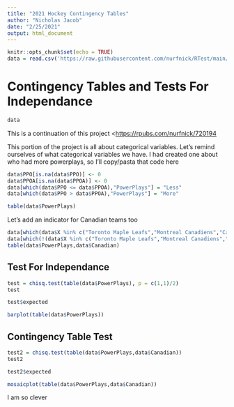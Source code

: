```yaml
---
title: "2021 Hockey Contingency Tables"
author: "Nicholas Jacob"
date: "2/25/2021"
output: html_document
---
```


```r
knitr::opts_chunk$set(echo = TRUE)
data = read.csv('https://raw.githubusercontent.com/nurfnick/RTest/main/hockey.csv')

```

# Contingency Tables and Tests For Independance
```r
data
```
This is a continuation of this project <<https://rpubs.com/nurfnick/720194>

This portion of the project is all about categorical variables.  Let's remind ourselves of what categorical variables we have.  I had created one about who had more powerplays, so I'll copy/pasta that code here
```r
data$PPO[is.na(data$PPO)] <- 0
data$PPOA[is.na(data$PPOA)] <- 0
data[which(data$PPO <= data$PPOA),"PowerPlays"] = "Less"
data[which(data$PPO > data$PPOA),"PowerPlays"] = "More"
```

```r
table(data$PowerPlays)
```
Let's add an indicator for Canadian teams too
```r
data[which(data$X %in% c("Toronto Maple Leafs","Montreal Canadiens","Calgary Flames","Winnipeg Jets" ,"Ottawa Senators","Edmonton Oilers")),"Canadian"] = TRUE
data[which(!(data$X %in% c("Toronto Maple Leafs","Montreal Canadiens","Calgary Flames","Winnipeg Jets" ,"Ottawa Senators","Edmonton Oilers"))),"Canadian"] = FALSE
table(data$PowerPlays,data$Canadian)
```


## Test For Independance



```r
test = chisq.test(table(data$PowerPlays), p = c(1,1)/2)
test
```
```r
test$expected
```

```r
barplot(table(data$PowerPlays))
```

## Contingency Table Test

```r
test2 = chisq.test(table(data$PowerPlays,data$Canadian))
test2
```

```r
test2$expected
```

```r
mosaicplot(table(data$PowerPlays,data$Canadian))
```




I am so clever























